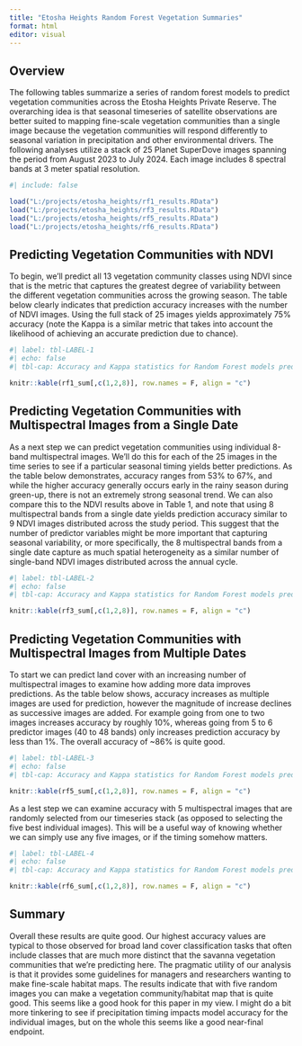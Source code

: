 ```yaml
---
title: "Etosha Heights Random Forest Vegetation Summaries"
format: html
editor: visual
---
```


## Overview

The following tables summarize a series of random forest models to predict vegetation communities across the Etosha Heights Private Reserve. The overarching idea is that seasonal timeseries of satellite observations are better suited to mapping fine-scale vegetation communities than a single image because the vegetation communities will respond differently to seasonal variation in precipitation and other environmental drivers. The following analyses utilize a stack of 25 Planet SuperDove images spanning the period from August 2023 to July 2024. Each image includes 8 spectral bands at 3 meter spatial resolution.

```r
#| include: false

load("L:/projects/etosha_heights/rf1_results.RData")
load("L:/projects/etosha_heights/rf3_results.RData")
load("L:/projects/etosha_heights/rf5_results.RData")
load("L:/projects/etosha_heights/rf6_results.RData")
```

## Predicting Vegetation Communities with NDVI

To begin, we'll predict all 13 vegetation community classes using NDVI since that is the metric that captures the greatest degree of variability between the different vegetation communities across the growing season. The table below clearly indicates that prediction accuracy increases with the number of NDVI images. Using the full stack of 25 images yields approximately 75% accuracy (note the Kappa is a similar metric that takes into account the likelihood of achieving an accurate prediction due to chance).

```r
#| label: tbl-LABEL-1
#| echo: false
#| tbl-cap: Accuracy and Kappa statistics for Random Forest models predicted using varying numbers of NDVI images. n indicates the number of images used for predictions. Images were selected as evenly spaced sequences from the entire seasonal time series.

knitr::kable(rf1_sum[,c(1,2,8)], row.names = F, align = "c")

```

## Predicting Vegetation Communities with Multispectral Images from a Single Date

As a next step we can predict vegetation communities using individual 8-band multispectral images. We'll do this for each of the 25 images in the time series to see if a particular seasonal timing yields better predictions. As the table below demonstrates, accuracy ranges from 53% to 67%, and while the higher accuracy generally occurs early in the rainy season during green-up, there is not an extremely strong seasonal trend. We can also compare this to the NDVI results above in Table 1, and note that using 8 multispectral bands from a single date yields prediction accuracy similar to 9 NDVI images distributed across the study period. This suggest that the number of predictor variables might be more important that capturing seasonal variability, or more specifically, the 8 multispectral bands from a single date capture as much spatial heterogeneity as a similar number of single-band NDVI images distributed across the annual cycle.

```r
#| label: tbl-LABEL-2 
#| echo: false 
#| tbl-cap: Accuracy and Kappa statistics for Random Forest models predicted using individual multispectral images. file indicates the image date (yyyymmdd).

knitr::kable(rf3_sum[,c(1,2,8)], row.names = F, align = "c")
```

## Predicting Vegetation Communities with Multispectral Images from Multiple Dates 

To start we can predict land cover with an increasing number of multispectral images to examine how adding more data improves predictions. As the table below shows, accuracy increases as multiple images are used for prediction, however the magnitude of increase declines as successive images are added. For example going from one to two images increases accuracy by roughly 10%, whereas going from 5 to 6 predictor images (40 to 48 bands) only increases prediction accuracy by less than 1%. The overall accuracy of \~86% is quite good.

```r
#| label: tbl-LABEL-3 
#| echo: false 
#| tbl-cap: Accuracy and Kappa statistics for Random Forest models predicted using multiple multispectral images. n indicates the number of multispectral bands used for the prediction. Since each images has 8 bands, n/8 is equal to the number of images. For this analysis we use the top 6 images from Table 2 above in descending order (i.e. n = 8 used the most accurate image, n = 16 used the two most accurate images, etc...)

knitr::kable(rf5_sum[,c(1,2,8)], row.names = F, align = "c")
```

As a lest step we can examine accuracy with 5 multispectral images that are randomly selected from our timeseries stack (as opposed to selecting the five best individual images). This will be a useful way of knowing whether we can simply use any five images, or if the timing somehow matters.

```r
#| label: tbl-LABEL-4 
#| echo: false 
#| tbl-cap: Accuracy and Kappa statistics for Random Forest models predicted using 5 multispectral images selected at Random. n indicates the number of multispectral bands used for the prediction. Since each images has 8 bands, n/8 is equal to the number of images. 

knitr::kable(rf6_sum[,c(1,2,8)], row.names = F, align = "c")
```

## Summary

Overall these results are quite good. Our highest accuracy values are typical to those observed for broad land cover classification tasks that often include classes that are much more distinct that the savanna vegetation communities that we're predicting here. The pragmatic utility of our analysis is that it provides some guidelines for managers and researchers wanting to make fine-scale habitat maps. The results indicate that with five random images you can make a vegetation community/habitat map that is quite good. This seems like a good hook for this paper in my view. I might do a bit more tinkering to see if precipitation timing impacts model accuracy for the individual images, but on the whole this seems like a good near-final endpoint.
